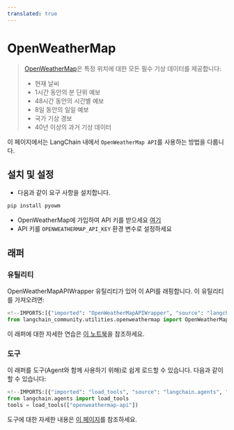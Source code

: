 ```yaml
---
translated: true
---
```


# OpenWeatherMap

>[OpenWeatherMap](https://openweathermap.org/api/)은 특정 위치에 대한 모든 필수 기상 데이터를 제공합니다:
>- 현재 날씨
>- 1시간 동안의 분 단위 예보
>- 48시간 동안의 시간별 예보
>- 8일 동안의 일일 예보
>- 국가 기상 경보
>- 40년 이상의 과거 기상 데이터

이 페이지에서는 LangChain 내에서 `OpenWeatherMap API`를 사용하는 방법을 다룹니다.

## 설치 및 설정

- 다음과 같이 요구 사항을 설치합니다.

```bash
pip install pyowm
```

- OpenWeatherMap에 가입하여 API 키를 받으세요 [여기](https://openweathermap.org/api/)
- API 키를 `OPENWEATHERMAP_API_KEY` 환경 변수로 설정하세요

## 래퍼

### 유틸리티

OpenWeatherMapAPIWrapper 유틸리티가 있어 이 API를 래핑합니다. 이 유틸리티를 가져오려면:

```python
<!--IMPORTS:[{"imported": "OpenWeatherMapAPIWrapper", "source": "langchain_community.utilities.openweathermap", "docs": "https://api.python.langchain.com/en/latest/utilities/langchain_community.utilities.openweathermap.OpenWeatherMapAPIWrapper.html", "title": "OpenWeatherMap"}]-->
from langchain_community.utilities.openweathermap import OpenWeatherMapAPIWrapper
```

이 래퍼에 대한 자세한 연습은 [이 노트북](/docs/integrations/tools/openweathermap)을 참조하세요.

### 도구

이 래퍼를 도구(Agent와 함께 사용하기 위해)로 쉽게 로드할 수 있습니다.
다음과 같이 할 수 있습니다:

```python
<!--IMPORTS:[{"imported": "load_tools", "source": "langchain.agents", "docs": "https://api.python.langchain.com/en/latest/agent_toolkits/langchain_community.agent_toolkits.load_tools.load_tools.html", "title": "OpenWeatherMap"}]-->
from langchain.agents import load_tools
tools = load_tools(["openweathermap-api"])
```

도구에 대한 자세한 내용은 [이 페이지](/docs/modules/tools/)를 참조하세요.
